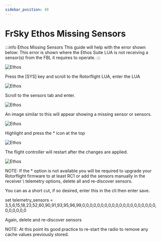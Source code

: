 ```yaml
---
sidebar_position: 40
---
```


# FrSky Ethos Missing Sensors 

:::info Ethos Missing Sensors
This guide will help with the error shown below: This error is shown where the Ethos Suite LUA is not receiving a sensor(s) from the FBL it requires to operate.
:::

![Ethos](./img/ethos-missing-1.jpg)

Press the [SYS] key and scroll to the Rotorflight LUA, enter the LUA

![Ethos](./img/ethos-missing-2.jpg)

Scroll to the sensors tab and enter.

![Ethos](./img/ethos-missing-3.jpg)

An image similar to this will appear showing a missing sensor or sensors.

![Ethos](./img/ethos-missing-4.jpg)

Highlight and press the * icon at the top

![Ethos](./img/ethos-missing-5.jpg)

The flight controller will restart after the changes are applied.

![Ethos](./img/ethos-missing-6.jpg)

NOTE: If the * option is not available you will be required to upgrade your Rotorflight firmware to at least RC1 or add the sensors manually in the receiver \ telemetry options, delete all and re-discover sensors.

You can as a short cut, if so desired, enter this in the cli then enter save.

set telemetry_sensors = 3,5,6,15,18,23,52,60,90,91,93,95,96,99,0,0,0,0,0,0,0,0,0,0,0,0,0,0,0,0,0,0,0,0,0,0,0,0,0,0

Again, delete and re-discover sensors

NOTE: At this point its good practice to re-start the radio to remove any cache values previously stored.
